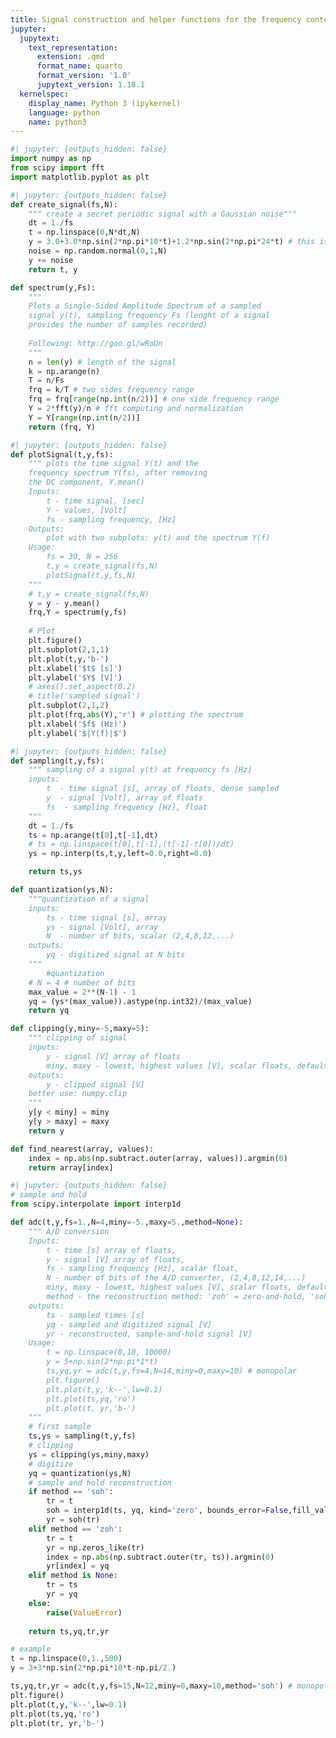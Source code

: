 ```yaml
---
title: Signal construction and helper functions for the frequency content class
jupyter:
  jupytext:
    text_representation:
      extension: .qmd
      format_name: quarto
      format_version: '1.0'
      jupytext_version: 1.18.1
  kernelspec:
    display_name: Python 3 (ipykernel)
    language: python
    name: python3
---
```




```python
#| jupyter: {outputs_hidden: false}
import numpy as np
from scipy import fft
import matplotlib.pyplot as plt
```

```python
#| jupyter: {outputs_hidden: false}
def create_signal(fs,N):
    """ create a secret periodic signal with a Gaussian noise"""
    dt = 1./fs
    t = np.linspace(0,N*dt,N)
    y = 3.0+3.0*np.sin(2*np.pi*10*t)+1.2*np.sin(2*np.pi*24*t) # this is a secret function 
    noise = np.random.normal(0,1,N)
    y += noise
    return t, y
```

```python
def spectrum(y,Fs):
    """
    Plots a Single-Sided Amplitude Spectrum of a sampled
    signal y(t), sampling frequency Fs (lenght of a signal 
    provides the number of samples recorded)
    
    Following: http://goo.gl/wRoUn
    """
    n = len(y) # length of the signal
    k = np.arange(n)
    T = n/Fs
    frq = k/T # two sides frequency range
    frq = frq[range(np.int(n/2))] # one side frequency range
    Y = 2*fft(y)/n # fft computing and normalization
    Y = Y[range(np.int(n/2))]
    return (frq, Y)
```

```python
#| jupyter: {outputs_hidden: false}
def plotSignal(t,y,fs):
    """ plots the time signal Y(t) and the 
    frequency spectrum Y(fs), after removing
    the DC component, Y.mean() 
    Inputs:
        t - time signal, [sec]
        Y - values, [Volt]
        fs - sampling frequency, [Hz]
    Outputs:
        plot with two subplots: y(t) and the spectrum Y(f) 
    Usage:
        fs = 30, N = 256
        t,y = create_signal(fs,N)
        plotSignal(t,y,fs,N)
    """
    # t,y = create_signal(fs,N)
    y = y - y.mean()
    frq,Y = spectrum(y,fs) 
    
    # Plot
    plt.figure()
    plt.subplot(2,1,1)
    plt.plot(t,y,'b-')
    plt.xlabel('$t$ [s]')
    plt.ylabel('$Y$ [V]')
    # axes().set_aspect(0.2)
    # title('sampled signal')
    plt.subplot(2,1,2)
    plt.plot(frq,abs(Y),'r') # plotting the spectrum
    plt.xlabel('$f$ (Hz)')
    plt.ylabel('$|Y(f)|$')    
```

```python
#| jupyter: {outputs_hidden: false}
def sampling(t,y,fs):
    """ sampling of a signal y(t) at frequency fs [Hz]
    inputs:
        t  - time signal [s], array of floats, dense sampled
        y  - signal [Volt], array of floats
        fs  - sampling frequency [Hz], float
    """
    dt = 1./fs
    ts = np.arange(t[0],t[-1],dt)
    # ts = np.linspace(t[0],t[-1],(t[-1]-t[0])/dt)
    ys = np.interp(ts,t,y,left=0.0,right=0.0)

    return ts,ys
```

```python
def quantization(ys,N):
    """quantization of a signal
    inputs:
        ts - time signal [s], array
        ys - signal [Volt], array
        N  - number of bits, scalar (2,4,8,12,...)
    outputs:
        yq - digitized signal at N bits
    """
        #quantization
    # N = 4 # number of bits
    max_value = 2**(N-1) - 1
    yq = (ys*(max_value)).astype(np.int32)/(max_value)
    return yq
```

```python
def clipping(y,miny=-5,maxy=5):
    """ clipping of signal 
    inputs: 
        y - signal [V] array of floats
        miny, maxy - lowest, highest values [V], scalar floats, default -5 ..+5 [Volt]
    outputs:
        y - clipped signal [V]
    better use: numpy.clip 
    """
    y[y < miny] = miny
    y[y > maxy] = maxy
    return y
```

```python
def find_nearest(array, values):
    index = np.abs(np.subtract.outer(array, values)).argmin(0)
    return array[index]
```

```python
#| jupyter: {outputs_hidden: false}
# sample and hold
from scipy.interpolate import interp1d

def adc(t,y,fs=1.,N=4,miny=-5.,maxy=5.,method=None):
    """ A/D conversion
    Inputs:
        t - time [s] array of floats,
        y - signal [V] array of floats,
        fs - sampling frequency [Hz], scalar float,
        N - number of bits of the A/D converter, (2,4,8,12,14,...)
        miny, maxy - lowest, highest values [V], scalar floats, default -5 ..+5 [Volt]
        method - the reconstruction method: 'zoh' = zero-and-hold, 'soh' - sample and hold or None
    outputs:
        ts - sampled times [s]
        yq - sampled and digitized signal [V]
        yr - reconstructed, sample-and-hold signal [V]
    Usage:
        t = np.linspace(0,10, 10000)
        y = 5+np.sin(2*np.pi*1*t)
        ts,yq,yr = adc(t,y,fs=4,N=14,miny=0,maxy=10) # monopolar
        plt.figure()
        plt.plot(t,y,'k--',lw=0.1)
        plt.plot(ts,yq,'ro')
        plt.plot(t, yr,'b-')
    """
    # first sample
    ts,ys = sampling(t,y,fs)
    # clipping
    ys = clipping(ys,miny,maxy)
    # digitize
    yq = quantization(ys,N)
    # sample and hold reconstruction
    if method == 'soh':
        tr = t
        soh = interp1d(ts, yq, kind='zero', bounds_error=False,fill_value=yq[-1])
        yr = soh(tr)
    elif method == 'zoh':
        tr = t
        yr = np.zeros_like(tr)
        index = np.abs(np.subtract.outer(tr, ts)).argmin(0)
        yr[index] = yq
    elif method is None:
        tr = ts
        yr = yq
    else:
        raise(ValueError)
        
    return ts,yq,tr,yr
```

```python
# example
t = np.linspace(0,1.,500)
y = 3+3*np.sin(2*np.pi*10*t-np.pi/2.)

ts,yq,tr,yr = adc(t,y,fs=15,N=12,miny=0,maxy=10,method='soh') # monopolar
plt.figure()
plt.plot(t,y,'k--',lw=0.1)
plt.plot(ts,yq,'ro')
plt.plot(tr, yr,'b-')
```






